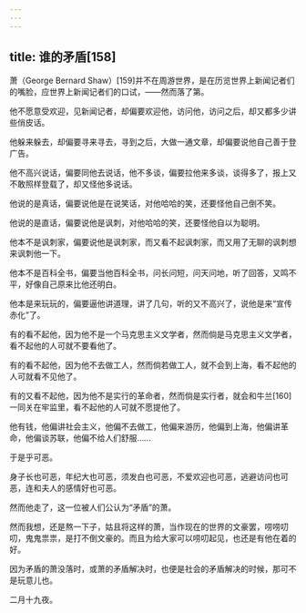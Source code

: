 ```yaml
---
---
---
```

title: 谁的矛盾[158]
---




萧（George Bernard Shaw）[159]并不在周游世界，是在历览世界上新闻记者们的嘴脸，应世界上新闻记者们的口试，——然而落了第。

他不愿意受欢迎，见新闻记者，却偏要欢迎他，访问他，访问之后，却又都多少讲些俏皮话。

他躲来躲去，却偏要寻来寻去，寻到之后，大做一通文章，却偏要说他自己善于登广告。

他不高兴说话，偏要同他去说话，他不多谈，偏要拉他来多谈，谈得多了，报上又不敢照样登载了，却又怪他多说话。

他说的是真话，偏要说他是在说笑话，对他哈哈的笑，还要怪他自己倒不笑。

他说的是直话，偏要说他是讽刺，对他哈哈的笑，还要怪他自以为聪明。

他本不是讽刺家，偏要说他是讽刺家，而又看不起讽刺家，而又用了无聊的讽刺想来讽刺他一下。

他本不是百科全书，偏要当他百科全书，问长问短，问天问地，听了回答，又鸣不平，好像自己原来比他还明白。

他本是来玩玩的，偏要逼他讲道理，讲了几句，听的又不高兴了，说他是来“宣传赤化”了。

有的看不起他，因为他不是一个马克思主义文学者，然而倘是马克思主义文学者，看不起他的人可就不要看他了。

有的看不起他，因为他不去做工人，然而倘若做工人，就不会到上海，看不起他的人可就看不见他了。

有的又看不起他，因为他不是实行的革命者，然而倘是实行者，就会和牛兰[160]一同关在牢监里，看不起他的人可就不愿提他了。

他有钱，他偏讲社会主义，他偏不去做工，他偏来游历，他偏到上海，他偏讲革命，他偏谈苏联，他偏不给人们舒服……

于是乎可恶。

身子长也可恶，年纪大也可恶，须发白也可恶，不爱欢迎也可恶，逃避访问也可恶，连和夫人的感情好也可恶。

然而他走了，这一位被人们公认为“矛盾”的萧。

然而我想，还是熬一下子，姑且将这样的萧，当作现在的世界的文豪罢，唠唠叨叨，鬼鬼祟祟，是打不倒文豪的。而且为给大家可以唠叨起见，也还是有他在着的好。

因为矛盾的萧没落时，或萧的矛盾解决时，也便是社会的矛盾解决的时候，那可不是玩意儿也。

二月十九夜。
